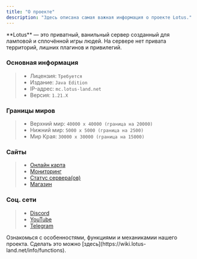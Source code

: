 ```yaml
---
title: "О проекте"
description: "Здесь описана самая важная информация о проекте Lotus."
---
```


<Check>
  **Lotus** — это приватный, ванильный сервер созданный для ламповой и cплoчённой игры людей. На сервере нет привата территорий, лишних плагинов и привилегий.
</Check>

### Основная информация

> - Лицензия: `Требуется`
> - Издание: `Java Edition`
> - IP-адрес: `mc.lotus-land.net`
> - Версия: `1.21.X`

### Границы миров

> - Верхний мир: `40000 x 40000 (граница на 20000)`
> - Нижний мир: `5000 x 5000 (граница на 2500)`
> - Мир Края: `30000 x 30000 (граница на 15000)`

### Сайты

> - [Онлайн карта](https://map.lotus-land.net/)
> - [Мониторинг](https://hotmc.ru/minecraft-server-280106)
> - [Статус сервера(ов)](https://s.mcstatus.io/3f85f5c8525c38e8024c2c83)
> - [Магазин](https://shop.lotus-land.net/)

### Соц. сети

> - [Discord](https://discord.gg/YCJ9wweXKv)
> - [YouTube](https://www.youtube.com/@LotusNetwork-y9h)
> - [Telegram](https://t.me/LotusMC)

<Tip>
  Ознакомься с особенностями, функциями и механикамии нашего проекта. Сделать это можно [здесь](https://wiki.lotus-land.net/info/functions).
</Tip>